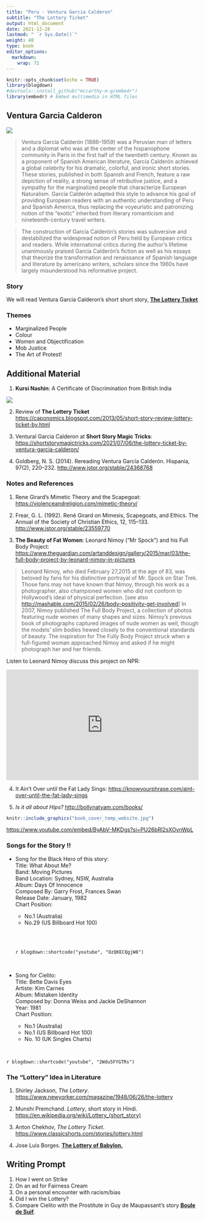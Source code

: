 ```yaml
---
title: "Peru - Ventura Garcia Calderon"
subtitle: "The Lottery Ticket"
output: html_document
date: 2021-12-28
lastmod: " `r Sys.Date()`"
weight: 40
type: book
editor_options: 
  markdown: 
    wrap: 72
---
```


```r
knitr::opts_chunk$set(echo = TRUE)
library(blogdown)
#devtools::install_github("mccarthy-m-g/embedr")
library(embedr) # Embed multimedia in HTML files
```

## Ventura Garcia Calderon

![](https://upload.wikimedia.org/wikipedia/commons/thumb/2/2a/Ventura_Garcia_Calderon.jpg/330px-Ventura_Garcia_Calderon.jpg)

> Ventura García Calderón (1886–1959) was a Peruvian man of letters and
> a diplomat who was at the center of the hispanophone community in
> Paris in the first half of the twentieth century. Known as a proponent
> of Spanish American literature, García Calderón achieved a global
> celebrity for his dramatic, colorful, and ironic short stories. These
> stories, published in both Spanish and French, feature a raw depiction
> of reality, a strong sense of retributive justice, and a sympathy for
> the marginalized people that characterize European Naturalism. García
> Calderón adapted this style to advance his goal of providing European
> readers with an authentic understanding of Peru and Spanish America,
> thus replacing the voyeuristic and patronizing notion of the "exotic"
> inherited from literary romanticism and nineteenth-century travel
> writers.

> The construction of García Calderón's stories was subversive and
> destabilized the widespread notion of Peru held by European critics
> and readers. While international critics during the author's lifetime
> unanimously praised García Calderón's fiction as well as his essays
> that theorize the transformation and renaissance of Spanish language
> and literature by americano writers, scholars since the 1960s have
> largely misunderstood his reformative project.

### Story

We will read Ventura Garcia Calderon's short short story, <u>[**The
Lottery Ticket**](/pdf/ISTW/TheLotteryTicket.docx)</u>

### Themes

-   Marginalized People
-   Colour
-   Women and Objectification
-   Mob Justice
-   The Art of Protest!

## Additional Material

1.  **Kursi Nashin**: A Certificate of Discrimination from British India

![](KursiNashin.jpg)

2.  Review of **The Lottery Ticket**
    <https://caponomics.blogspot.com/2013/05/short-story-review-lottery-ticket-by.html>

3.  Ventural Garcia Calderon at **Short Story Magic Tricks**:
    <https://shortstorymagictricks.com/2021/07/06/the-lottery-ticket-by-ventura-garcia-calderon/>

4.  Goldberg, N. S. (2014). Rereading Ventura García Calderón. Hispania,
    97(2), 220–232. <http://www.jstor.org/stable/24368768>

### Notes and References

1.  Rene Girard's Mimetic Theory and the Scapegoat:
    <https://violenceandreligion.com/mimetic-theory/>

2.  Frear, G. L. (1992). René Girard on Mimesis, Scapegoats, and Ethics.
    The Annual of the Society of Christian Ethics, 12, 115–133.
    <http://www.jstor.org/stable/23559770>
    
4.  **The Beauty of Fat Women**: Leonard Nimoy ("Mr Spock") and his Full
    Body Project:
    <u><https://www.theguardian.com/artanddesign/gallery/2015/mar/03/the-full-body-project-by-leonard-nimoy-in-pictures></u>

> Leonard Nimoy, who died February 27,2015 at the age of 83, was beloved
> by fans for his distinctive portrayal of Mr. Spock on Star Trek. Those
> fans may not have known that Nimoy, through his work as a
> photographer, also championed women who did not conform to Hollywood's
> ideal of physical perfection. [see also
> <u><http://mashable.com/2015/02/26/body-positivity-get-involved></u>] In
> 2007, Nimoy published The Full Body Project, a collection of photos
> featuring nude women of many shapes and sizes. Nimoy's previous book
> of photographs captured images of nude women as well, though the
> models' slim bodies hewed closely to the conventional standards of
> beauty. The inspiration for The Fully Body Project struck when a
> full-figured woman approached Nimoy and asked if he might photograph
> her and her friends.

Listen to Leonard Nimoy discuss this project on NPR:

<iframe src="https://www.npr.org/player/embed/15912659/15912667" width="100%" height="290" frameborder="0" scrolling="no" title="NPR embedded audio player">

</iframe>

4.  It Ain't Over until the Fat Lady Sings:
    <https://knowyourphrase.com/aint-over-until-the-fat-lady-sings>

5.  *Is it all about Hips?* <http://bollynatyam.com/books/>

```r
knitr::include_graphics("book_cover_temp_website.jpg")
```

<u><https://www.youtube.com/embed/ByAbV-MKDgs?si=PU26bRl2sXOynWpL></u>

### Songs for the Story !!

-   Song for the Black Hero of this story:\
    Title: What About Me?\
    Band: Moving Pictures\
    Band Location: Sydney, NSW, Australia\
    Album: Days Of Innocence\
    Composed By: Garry Frost, Frances Swan\
    Release Date: January, 1982\
    Chart Position:

    -   No.1 (Australia)
    -   No.29 (US Billboard Hot 100)

    \
    <br>

    `r blogdown::shortcode("youtube", "OzQKECQgjW8")`

    <br>

-   Song for Cielito:\
    Title: Bette Davis Eyes\
    Artiste: Kim Carnes\
    Album: Mistaken Identity\
    Composed by: Donna Weiss and Jackie DeShannon\
    Year: 1981\
    Chart Position:

    -   No.1 (Australia)
    -   No.1 (US Billboard Hot 100)
    -   No. 10 (UK Singles Charts)

<br>

`r blogdown::shortcode("youtube", "2Wdu5FYGTRs")`

### The "Lottery" Idea in Literature

1.  Shirley Jackson, *The Lottery*.
    <https://www.newyorker.com/magazine/1948/06/26/the-lottery>

2.  Munshi Premchand. *Lottery*, short story in Hindi.
    [https://en.wikipedia.org/wiki/Lottery\_(short_story)](https://en.wikipedia.org/wiki/Lottery_(short_story)){.uri}

3.  Anton Chekhov, *The Lottery Ticket*.
    <https://www.classicshorts.com/stories/lottery.html>

4.  Jose Luis Borges. <u>[**The Lottery of
    Babylon.**](Jorge%20Luis%20Borges%20-%20The%20lottery%20of%20Babylon.pdf)</u>


## Writing Prompt

1.  How I went on Strike
2.  On an ad for Fairness Cream
3.  On a personal encounter with racism/bias
4.  Did I win the Lottery?
5.  Compare Cielito with the Prostitute in Guy de Maupassant's story <u>[**Boule de Suif**](/courses/6-in-short-the-world/modules/20-france-guydemaupassant/)</u>.






